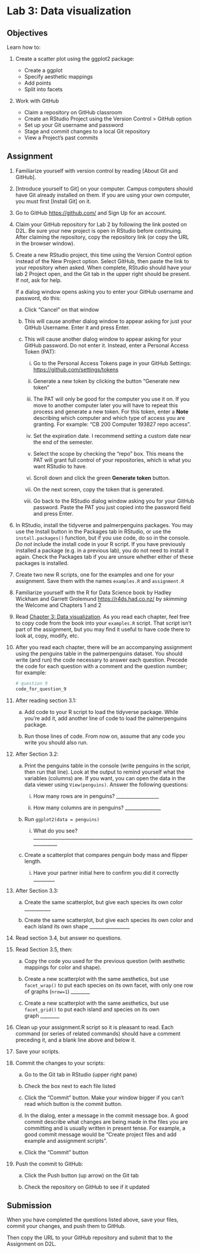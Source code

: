 # Lab 3: Data visualization

## Objectives

Learn how to:

1.  Create a scatter plot using the ggplot2 package:

    -   Create a ggplot
    -   Specify aesthetic mappings
    -   Add points
    -   Split into facets

2.  Work with GitHub

    -   Claim a repository on GitHub classroom
    -   Create an RStudio Project using the Version Control \> GitHub option
    -   Set up your Git username and password
    -   Stage and commit changes to a local Git repository
    -   View a Project's past commits

## Assignment

1.  Familiarize yourself with version control by reading [About Git and GitHub].

2.  [Introduce yourself to Git] on your computer. Campus computers should have Git already installed on them. If you are using your own computer, you must first [Install Git] on it.

3.  Go to GitHub <https://github.com/> and Sign Up for an account.

4.  Claim your GitHub repository for Lab 2 by following the link posted on D2L. Be sure your new project is open in RStudio before continuing. After claiming the repository, copy the repository link (or copy the URL in the browser window).

5.  Create a new RStudio project, this time using the Version Control option instead of the New Project option. Select GitHub, then paste the link to your repository when asked. When complete, RStudio should have your lab 2 Project open, and the Git tab in the upper right should be present. If not, ask for help.

    If a dialog window opens asking you to enter your GitHub username and password, do this:

    a.  Click "Cancel" on that window

    b.  This will cause another dialog window to appear asking for just your GitHub Username. Enter it and press Enter.

    c.  This will cause another dialog window to appear asking for your GitHub password. Do not enter it. Instead, enter a Personal Access Token (PAT):

        i.  Go to the Personal Access Tokens page in your GitHub Settings: <https://github.com/settings/tokens>

        ii. Generate a new token by clicking the button "Generate new token"

        iii. The PAT will only be good for the computer you use it on. If you move to another computer later you will have to repeat this process and generate a new token. For this token, enter a **Note** describing which computer and which type of access you are granting. For example: "CB 200 Computer 193827 repo access".

        iv. Set the expiration date. I recommend setting a custom date near the end of the semester.

        v.  Select the scope by checking the "repo" box. This means the PAT will grant full control of your repositories, which is what you want RStudio to have.

        vi. Scroll down and click the green **Generate token** button.

        vii. On the next screen, copy the token that is generated.

        viii. Go back to the RStudio dialog window asking you for your GitHub password. Paste the PAT you just copied into the password field and press Enter.

6.  In RStudio, install the tidyverse and palmerpenguins packages. You may use the Install button in the Packages tab in RStudio, or use the `install.packages()` function, but if you use code, do so in the console. *Do not* include the install code in your R script. If you have previously installed a package (e.g. in a previous lab), you do not need to install it again. Check the Packages tab if you are unsure whether either of these packages is installed.

7.  Create two new R scripts, one for the examples and one for your assignment. Save them with the names `examples.R` and `assignment.R`

8.  Familiarize yourself with the R for Data Science book by Hadley Wickham and Garrett Grolemund <https://r4ds.had.co.nz/> by *skimming* the Welcome and Chapters 1 and 2

9.  Read [Chapter 3: Data visualization](https://r4ds.had.co.nz/data-visualisation.html). As you read each chapter, feel free to copy code from the book into your `examples.R` script. That script isn't part of the assignment, but you may find it useful to have code there to look at, copy, modify, etc.

10. After you read each chapter, there will be an accompanying assignment using the penguins table in the palmerpenguins dataset. You should write (and run) the code necessary to answer each question. Precede the code for each question with a comment and the question number; for example:

    ```r
    # question 9
    code_for_question_9
    ```

11. After reading section 3.1:

    a.  Add code to your R script to load the tidyverse package. While you're add it, add another line of code to load the palmerpenguins package.

    b.  Run those lines of code. From now on, assume that any code you write you should also run.

12. After Section 3.2:

    a.  Print the penguins table in the console (write penguins in the script, then run that line). Look at the output to remind yourself what the variables (columns) are. If you want, you can open the data in the data viewer using `View(penguins)`. Answer the following questions:

        i.  How many rows are in penguins? \_\_\_\_\_\_\_\_\_\_\_\_\_\_\_\_\_\_

        ii. How many columns are in penguins? \_\_\_\_\_\_\_\_\_\_\_\_\_\_\_

    b.  Run `ggplot2(data = penguins)`

        i.  What do you see? \_\_\_\_\_\_\_\_\_\_\_\_\_\_\_\_\_\_\_\_\_\_\_\_\_\_\_\_\_\_\_\_\_\_\_\_\_\_\_\_\_\_\_\_\_\_\_\_\_\_\_\_\_\_\_\_\_\_\_\_\_\_\_\_\_\_\_\_\_\_\_\_\_\_\_\_\_

    c.  Create a scatterplot that compares penguin body mass and flipper length.

        i.  Have your partner initial here to confirm you did it correctly \_\_\_\_\_\_\_\_\_

13. After Section 3.3:

    a.  Create the same scatterplot, but give each species its own color  \_\_\_\_\_\_\_\_\_\_\_

    b.  Create the same scatterplot, but give each species its own color and each island its own shape \_\_\_\_\_\_\_\_\_\_\_\_\_\_\_\_\_

14. Read section 3.4, but answer no questions.

15. Read Section 3.5, then:

    a.  Copy the code you used for the previous question (with aesthetic mappings for color and shape).

    b.  Create a new scatterplot with the same aesthetics, but use `facet_wrap()` to put each species on its own facet, with only one row of graphs (`nrow=1`) \_\_\_\_\_\_\_\_

    c.  Create a new scatterplot with the same aesthetics, but use `facet_grid()` to put each island and species on its own graph \_\_\_\_\_\_\_\_

16. Clean up your assignment.R script so it is pleasant to read. Each command (or series of related commands) should have a comment preceding it, and a blank line above and below it.

17. Save your scripts.

18. Commit the changes to your scripts:

    a.  Go to the Git tab in RStudio (upper right pane)

    b.  Check the box next to each file listed

    c.  Click the "Commit" button. Make your window bigger if you can't read which button is the commit button.

    d.  In the dialog, enter a message in the commit message box. A good commit describe what changes are being made in the files you are committing and is usually written in present tense. For example, a good commit message would be "Create project files and add example and assignment scripts".

    e.  Click the "Commit" button

19. Push the commit to GitHub:

    a.  Click the Push button (up arrow) on the Git tab

    b.  Check the repository on GitHub to see if it updated

## Submission

When you have completed the questions listed above, save your files, commit your changes, and push them to GitHub.

Then copy the URL to your GitHub repository and submit that to the Assignment on D2L.
